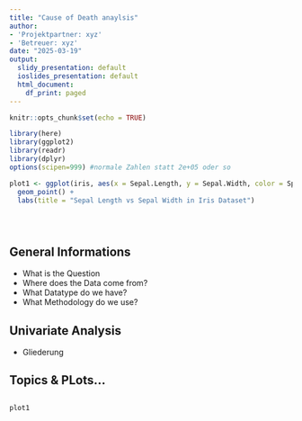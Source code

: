 ```yaml
---
title: "Cause of Death anaylsis"
author:
- 'Projektpartner: xyz'
- 'Betreuer: xyz'
date: "2025-03-19"
output:
  slidy_presentation: default
  ioslides_presentation: default
  html_document:
    df_print: paged
---
```


```r
knitr::opts_chunk$set(echo = TRUE)
```

```r
library(here)
library(ggplot2)
library(readr)
library(dplyr)
options(scipen=999) #normale Zahlen statt 2e+05 oder so
```

```r
plot1 <- ggplot(iris, aes(x = Sepal.Length, y = Sepal.Width, color = Species)) +
  geom_point() +
  labs(title = "Sepal Length vs Sepal Width in Iris Dataset")
```

```r

```

```r

```

```r

```

## General Informations 
- What is the Question
- Where does the Data come from?
- What Datatype do we have?
- What Methodology do we use?

## Univariate Analysis
- Gliederung

## Topics & PLots...

##
```r
plot1
```


